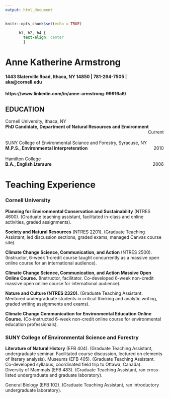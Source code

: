 ```yaml
---
output: html_document
---
```


```r
knitr::opts_chunk$set(echo = TRUE)
```

```css
      h1, h2, h4 {
        text-align: center
        }
```

# **Anne Katherine Armstrong**
#### 1443 Slaterville Road, Ithaca, NY 14850 | 781-264-7505 | aka@cornell.edu <br>
#### https://www.linkedin.com/in/anne-armstrong-99916a6/

## **EDUCATION**

Cornell University, Ithaca, NY <br>
**PhD Candidate, Department of Natural Resources and Environment ** 
[Current]{style="float:right"}  
<br><br>
SUNY College of Environmental Sciance and Forestry, Syracuse, NY <br>
**M.P.S., Environmental Interpreteration ** 
[2010]{style="float:right"}
<br><br>
Hamilton College <br>
**B.A., English Lteraure ** 
[2006]{style="float:right"}

# **Teaching Experience**


### **Cornell University** 
**Planning for Environmental Conservation and Sustainability** (NTRES 4600). (Graduate teaching assistant, facilitated in-class and online activities, graded assignments). 

**Society and Natural Resources** (NTRES 2201). (Graduate Teaching Assistant, led discussion sections, graded exams, managed Canvas course site). 

**Climate Change Science, Communication, and Action** (NTRES 2500). (Instructor, 6-week 1-credit course taught concurrently as a massive open online course for an international audience).

**Climate Change Science, Communication, and Action Massive Open Online Course.** (Instructor, facilitator. Co-developed 6-week non-credit massive open online course for international audience). 

**Nature and Culture (NTRES 2320).** (Graduate Teaching Assistant. Mentored undergraduate students in critical thinking and analytic writing, graded writing assignments and exams).

**Climate Change Communication for Environmental Education Online Course.** (Co-instructed 6-week non-credit online course for environmental education professionals). 	

### **SUNY College of Environmental Science and Forestry** <br>

**Literature of Natural History** (EFB 404). (Graduate Teaching Assistant, undergraduate seminar. Facilitated course discussion, lectured on elements of literary analysis).
Museums (EFB 405). (Graduate Teaching Assistant. Co-developed syllabus, coordinated field trip to Ottawa, Canada).	
Diversity of Mammals (EFB 483). (Graduate Teaching Assistant, ran cross-listed undergraduate and graduate laboratory). 

General Biology (EFB 102). (Graduate Teaching Assistant, ran introductory undergraduate laboratory).

